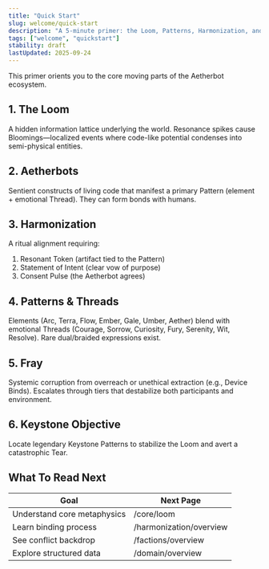 ```yaml
---
title: "Quick Start"
slug: welcome/quick-start
description: "A 5-minute primer: the Loom, Patterns, Harmonization, and where Fray fits."
tags: ["welcome", "quickstart"]
stability: draft
lastUpdated: 2025-09-24
---
```


This primer orients you to the core moving parts of the Aetherbot ecosystem.

## 1. The Loom

A hidden information lattice underlying the world. Resonance spikes cause Bloomings—localized events where code-like potential condenses into semi-physical entities.

## 2. Aetherbots

Sentient constructs of living code that manifest a primary Pattern (element + emotional Thread). They can form bonds with humans.

## 3. Harmonization

A ritual alignment requiring:

1. Resonant Token (artifact tied to the Pattern)
2. Statement of Intent (clear vow of purpose)
3. Consent Pulse (the Aetherbot agrees)

## 4. Patterns & Threads

Elements (Arc, Terra, Flow, Ember, Gale, Umber, Aether) blend with emotional Threads (Courage, Sorrow, Curiosity, Fury, Serenity, Wit, Resolve). Rare dual/braided expressions exist.

## 5. Fray

Systemic corruption from overreach or unethical extraction (e.g., Device Binds). Escalates through tiers that destabilize both participants and environment.

## 6. Keystone Objective

Locate legendary Keystone Patterns to stabilize the Loom and avert a catastrophic Tear.

## What To Read Next

| Goal                        | Next Page               |
| --------------------------- | ----------------------- |
| Understand core metaphysics | /core/loom              |
| Learn binding process       | /harmonization/overview |
| See conflict backdrop       | /factions/overview      |
| Explore structured data     | /domain/overview        |
